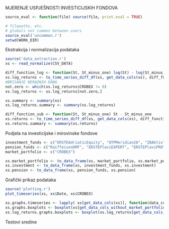MJERENJE USPJEŠNOSTI INVESTICIJSKIH FONDOVA

```r
source_eval <- function(file) source(file, print.eval = TRUE)

# filepaths, etc.
# globals not common between users
source_eval('uncommon.r')
setwd(WORK_DIR)
```
Ekstrakcija i normalizacija podataka
```r
source('data_extraction.r')
xs <- read_normalize(CSV_DATA)

diff_function_log <- function(St, St_minus_one) log(St) - log(St_minus_one)
xs.log_returns <- to_time_series_diff_df(xs, get_data_cols(xs), diff_function_log)
#BRISANJE NERADNIH DANA
not.zero <- which(xs.log_returns$CROBEX != 0)
xs.log_returns <- xs.log_returns[not.zero,]

xs.summary <- summary(xs)
xs.log_returns.summary <- summary(xs.log_returns)

diff_function_sub <- function(St, St_minus_one) St - St_minus_one
xs.returns <- to_time_series_diff_df(xs, get_data_cols(xs), diff_function_sub)
xs.returns.summary <- summary(xs.returns)
```

Podjela na investicijske i mirovinske fondove
```r
investment_funds <- c("ERSTEAdriaticEquity", "OTPMeridian20", "ZBAktiv")
pension_funds <- c("RaiffeisenDMF", "ERSTEPlaviEXPERT", "ERSTEPlaviPROTECT")
market_portfolio <- c("CROBEX")

xs.market_portfolio <- to_data_frame(xs, market_portfolio, xs.market_portfolio)
xs.investment <- to_data_frame(xs, investment_funds, xs.investment)
xs.pension <- to_data_frame(xs, pension_funds, xs.pension)
```
Grafički prikaz podataka
```r
source('plotting.r')
plot_timeseries(xs, xs$Date, xs$CROBEX)

xs.graphs.timeseries <- lapply( xs[get_data_cols(xs)], function(data_col) plot_timeseries(xs, xs$Date, data_col) )
xs.graphs.boxplots <- boxplot(xs[get_data_cols_without_market_portfolio(xs)])
xs.log_returns.graphs.boxplots <- boxplot(xs.log_returns[get_data_cols_without_market_portfolio(xs.log_returns)], ylim = c(-0.1, 0.1) )
```
Testovi sredine
```r

```